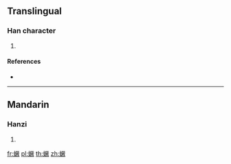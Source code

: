 {{character info/new}}
==Translingual==

===Han character===
{{Han char|rn=142|rad=虫|as=12|sn=18|four=|canj=LIMTO}}

# {{defn|Han|sort=虫12}}

====References====
* {{Han ref|kx=1097.190|dkj=33604|dj=1562.030|hdz=42890.080|uh=87E9|ud=34793}}

----

==Mandarin==

===Hanzi===
{{cmn-hanzi|pin=[[jué]] ([[jue2]])|wg=chüeh<sup>2</sup>}}

# {{defn|lang=cmn|sort=虫12}}

[[fr:蟩]]
[[pl:蟩]]
[[th:蟩]]
[[zh:蟩]]